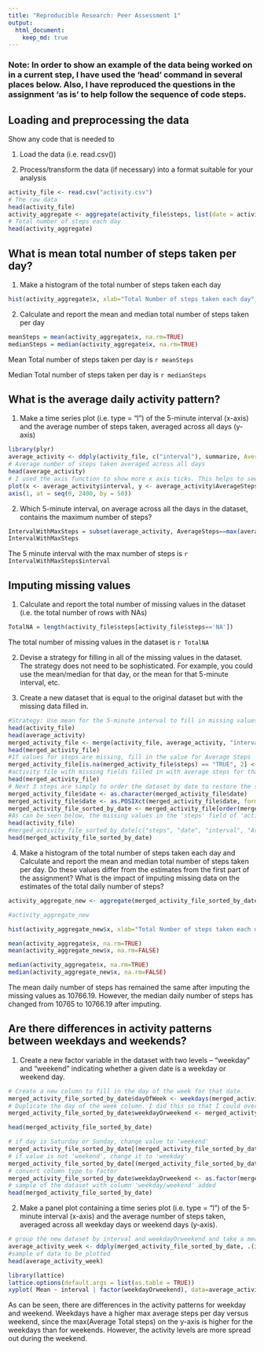 ```yaml
---
title: "Reproducible Research: Peer Assessment 1"
output: 
  html_document:
    keep_md: true
---
```


### Note: In order to show an example of the data being worked on in a current step, I have used the 'head' command in several places below. Also, I have reproduced the questions in the assignment 'as is' to help follow the sequence of code steps.

## Loading and preprocessing the data

Show any code that is needed to

1. Load the data (i.e. read.csv())

2. Process/transform the data (if necessary) into a format suitable for your analysis

```r
activity_file <- read.csv("activity.csv")
# The raw data
head(activity_file)
activity_aggregate <- aggregate(activity_file$steps, list(date = activity_file$date), sum)
# Total number of steps each day
head(activity_aggregate)
```

## What is mean total number of steps taken per day?

1. Make a histogram of the total number of steps taken each day

```r
hist(activity_aggregate$x, xlab="Total Number of steps taken each day", main="Histogram of Total Steps In a Day", col="blue")
```

2. Calculate and report the mean and median total number of steps taken per day

```r
meanSteps = mean(activity_aggregate$x, na.rm=TRUE)
medianSteps = median(activity_aggregate$x, na.rm=TRUE)
```

Mean Total number of steps taken per day is `r meanSteps`

Median Total number of steps taken per day is `r medianSteps`

## What is the average daily activity pattern?

1. Make a time series plot (i.e. type = "l") of the 5-minute interval (x-axis) and the average number of steps taken, averaged across all days (y-axis)

```r
library(plyr)
average_activity <- ddply(activity_file, c("interval"), summarize, AverageSteps=mean(steps , na.rm=TRUE))
# Average number of steps taken averaged across all days
head(average_activity)
# I used the axis function to show more x axis ticks. This helps to see visually which 5-minute interval contains the average max number of steps
plot(x <- average_activity$interval, y <- average_activity$AverageSteps, xlab="Interval", ylab="Average number of steps taken, averaged across all days", main="Average Daily Pattern", type = "l", xaxt="n")
axis(1, at = seq(0, 2400, by = 50))

```

2. Which 5-minute interval, on average across all the days in the dataset, contains the maximum number of steps?

```r
IntervalWithMaxSteps = subset(average_activity, AverageSteps==max(average_activity$AverageSteps))
IntervalWithMaxSteps
```

The 5 minute interval with the max number of steps is `r IntervalWithMaxSteps$interval`

## Imputing missing values

1. Calculate and report the total number of missing values in the dataset (i.e. the total number of rows with NAs)

```r

TotalNA = length(activity_file$steps[activity_file$steps=='NA'])

```

The total number of missing values in the dataset is `r TotalNA`

2. Devise a strategy for filling in all of the missing values in the dataset. The strategy does not need to be sophisticated. For example, you could use the mean/median for that day, or the mean for that 5-minute interval, etc.

3. Create a new dataset that is equal to the original dataset but with the missing data filled in.

```r

#Strategy: Use mean for the 5-minute interval to fill in missing values. This has already been calculated in average_activity
head(activity_file)
head(average_activity)
merged_activity_file <- merge(activity_file, average_activity, "interval")
head(merged_activity_file)
#If values for steps are missing, fill in the value for Average Steps
merged_activity_file[is.na(merged_activity_file$steps) == "TRUE", 2] <- merged_activity_file[is.na(merged_activity_file$steps) == "TRUE", 4]
#activity file with missing fields filled in with average steps for that 5 minute interval
head(merged_activity_file)
# Next 3 steps are simply to order the dataset by date to restore the sorting order as it appeared in the original dataset activity_file
merged_activity_file$date <- as.character(merged_activity_file$date)
merged_activity_file$date <- as.POSIXct(merged_activity_file$date, format="%Y-%m-%d")
merged_activity_file_sorted_by_date <- merged_activity_file[order(merged_activity_file$date),]
#As can be seen below, the missing values in the 'steps' field of 'activity_file' has been filled in by the value in the 'AverageSteps' field in the 'merged_activity_file_sorted_by_date' dataset
head(activity_file)
#merged_activity_file_sorted_by_date[c("steps", "date", "interval", "AverageSteps")]
head(merged_activity_file_sorted_by_date)


```

4. Make a histogram of the total number of steps taken each day and Calculate and report the mean and median total number of steps taken per day. Do these values differ from the estimates from the first part of the assignment? What is the impact of imputing missing data on the estimates of the total daily number of steps?

```r

activity_aggregate_new <- aggregate(merged_activity_file_sorted_by_date$steps, list(date = merged_activity_file_sorted_by_date$date), sum)

#activity_aggregate_new

hist(activity_aggregate_new$x, xlab="Total Number of steps taken each day", main="Histogram of Total Steps In a Day (Missing Values filled in)", col="green")

mean(activity_aggregate$x, na.rm=TRUE)
mean(activity_aggregate_new$x, na.rm=FALSE)

median(activity_aggregate$x, na.rm=TRUE)
median(activity_aggregate_new$x, na.rm=FALSE)

```
The mean daily number of steps has remained the same after imputing the missing values as 10766.19. However, the median daily number of steps has changed from 10765 to 10766.19 after imputing.

## Are there differences in activity patterns between weekdays and weekends?

1. Create a new factor variable in the dataset with two levels -- "weekday" and "weekend" indicating whether a given date is a weekday or weekend day.

```r

# Create a new column to fill in the day of the week for that date.
merged_activity_file_sorted_by_date$dayOfWeek <- weekdays(merged_activity_file_sorted_by_date$date)
# Duplicate the day of the week column. I did this so that I could overwrite this new column with value 'weekday'/weekend' and compare it to the 'dayOfWeek' column to confirm that it is correct.
merged_activity_file_sorted_by_date$weekdayOrweekend <- merged_activity_file_sorted_by_date$dayOfWeek

head(merged_activity_file_sorted_by_date)

# if day is Saturday or Sunday, change value to 'weekend'
merged_activity_file_sorted_by_date[(merged_activity_file_sorted_by_date$weekdayOrweekend == "Saturday" | merged_activity_file_sorted_by_date$weekdayOrweekend == "Sunday") , 6 ] <- "weekend"
# if value is not 'weekend', change it to 'weekday'
merged_activity_file_sorted_by_date[(merged_activity_file_sorted_by_date$weekdayOrweekend != "weekend") , 6 ] <- "weekday"
# convert column type to factor
merged_activity_file_sorted_by_date$weekdayOrweekend <- as.factor(merged_activity_file_sorted_by_date$weekdayOrweekend)
# sample of the dataset with column 'weekday/weekend' added
head(merged_activity_file_sorted_by_date)

```

2. Make a panel plot containing a time series plot (i.e. type = "l") of the 5-minute interval (x-axis) and the average number of steps taken, averaged across all weekday days or weekend days (y-axis). 

```r
# group the new dataset by interval and weekdayOrweekend and take a mean of the steps
average_activity_week <- ddply(merged_activity_file_sorted_by_date, .(interval, weekdayOrweekend), summarize, Mean=mean(steps))
#sample of data to be plotted
head(average_activity_week)

library(lattice)
lattice.options(default.args = list(as.table = TRUE))
xyplot( Mean ~ interval | factor(weekdayOrweekend), data=average_activity_week, type="l", layout = c(1,2))

```

As can be seen, there are differences in the activity patterns for weekday and weekend. Weekdays have a higher max average steps per day versus weekend, since the max(Average Total steps) on the y-axis is higher for the weekdays than for weekends. However, the activity levels are more spread out during the weekend.






